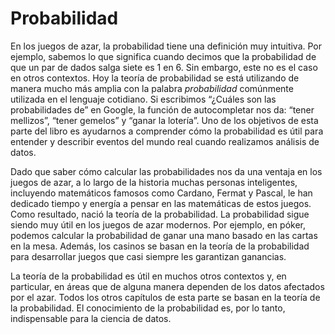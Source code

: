 # Probabilidad

En los juegos de azar, la probabilidad tiene una definición muy intuitiva. Por ejemplo, sabemos lo que significa cuando decimos que la probabilidad de que un par de dados salga siete es 1 en 6. Sin embargo, este no es el caso en otros contextos. Hoy la teoría de probabilidad se está utilizando de manera mucho más amplia con la palabra _probabilidad_ comúnmente utilizada en el lenguaje cotidiano. Si escribimos "¿Cuáles son las probabilidades de" en Google, la función de autocompletar nos da: "tener mellizos", "tener gemelos" y "ganar la lotería". Uno de los objetivos de esta parte del libro es ayudarnos a comprender cómo la probabilidad es útil para entender y describir eventos del mundo real cuando realizamos análisis de datos.

Dado que saber cómo calcular las probabilidades nos da una ventaja en los juegos de azar, a lo largo de la historia muchas personas inteligentes, incluyendo matemáticos famosos como Cardano, Fermat y Pascal, le han dedicado tiempo y energía a pensar en las matemáticas de estos juegos. Como resultado, nació la teoría de la probabilidad. La probabilidad sigue siendo muy útil en los juegos de azar modernos. Por ejemplo, en póker, podemos calcular la probabilidad de ganar una mano basado en las cartas en la mesa. Además, los casinos se basan en la teoría de la probabilidad para desarrollar juegos que casi siempre les garantizan ganancias.

La teoría de la probabilidad es útil en muchos otros contextos y, en particular, en áreas que de alguna manera dependen de los datos afectados por el azar. Todos los otros capítulos de esta parte se basan en la teoría de la probabilidad. El conocimiento de la probabilidad es, por lo tanto, indispensable para la ciencia de datos.

